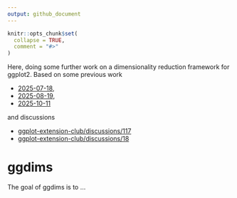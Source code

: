 ```yaml
---
output: github_document
---
```


<!-- README.md is generated from README.Rmd. Please edit that file -->

```r
knitr::opts_chunk$set(
  collapse = TRUE,
  comment = "#>"
)
```

Here, doing some further work on a dimensionality reduction framework for ggplot2. Based on some previous work 

- [2025-07-18](https://evamaerey.github.io/mytidytuesday/2025-07-18-seurat_tsne_plot/seurat_tsne_plot.html), 
- [2025-08-19](https://evamaerey.github.io/mytidytuesday/2025-08-19-umap/umap.html), 
- [2025-10-11](https://evamaerey.github.io/mytidytuesday/2025-10-11-ggdims/ggdims.html) 

and discussions 

- [ggplot-extension-club/discussions/117](https://github.com/ggplot2-extenders/ggplot-extension-club/discussions/117#discussioncomment-14565426)
- [ggplot-extension-club/discussions/18](https://github.com/ggplot2-extenders/ggplot-extension-club/discussions/18#discussioncomment-13850709)


# ggdims

<!-- badges: start -->
<!-- badges: end -->

The goal of ggdims is to ...

